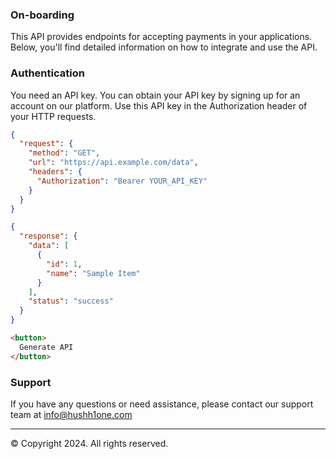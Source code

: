

### On-boarding

This API provides endpoints for accepting payments in your applications. Below, you'll find detailed information on how to integrate and use the API.

### Authentication

You need an API key. You can obtain your API key by signing up for an account on our platform. Use this API key in the Authorization header of your HTTP requests.



<Onboarding/>

```json
{
  "request": {
    "method": "GET",
    "url": "https://api.example.com/data",
    "headers": {
      "Authorization": "Bearer YOUR_API_KEY"
    }
  }
}
```
```json
{
  "response": {
    "data": [
      {
        "id": 1,
        "name": "Sample Item"
      }
    ],
    "status": "success"
  }
}
```



```html
<button>
  Generate API
</button>
```

### Support
If you have any questions or need assistance, please contact our support team 
at info@hushh1one.com

----

© Copyright 2024. All rights reserved.
